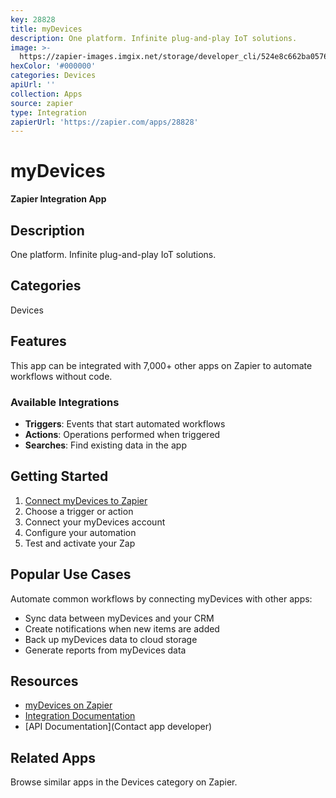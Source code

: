 ```yaml
---
key: 28828
title: myDevices
description: One platform. Infinite plug-and-play IoT solutions.
image: >-
  https://zapier-images.imgix.net/storage/developer_cli/524e8c662ba0576933159a10503f018d_2.png?auto=format%2Ccompress&ixlib=python-3.0.0&q=50
hexColor: '#000000'
categories: Devices
apiUrl: ''
collection: Apps
source: zapier
type: Integration
zapierUrl: 'https://zapier.com/apps/28828'
---
```

# myDevices

**Zapier Integration App**

## Description

One platform. Infinite plug-and-play IoT solutions.

## Categories

Devices

## Features

This app can be integrated with 7,000+ other apps on Zapier to automate workflows without code.

### Available Integrations

- **Triggers**: Events that start automated workflows
- **Actions**: Operations performed when triggered
- **Searches**: Find existing data in the app

## Getting Started

1. [Connect myDevices to Zapier](https://zapier.com/apps/28828)
2. Choose a trigger or action
3. Connect your myDevices account
4. Configure your automation
5. Test and activate your Zap

## Popular Use Cases

Automate common workflows by connecting myDevices with other apps:

- Sync data between myDevices and your CRM
- Create notifications when new items are added
- Back up myDevices data to cloud storage
- Generate reports from myDevices data

## Resources

- [myDevices on Zapier](https://zapier.com/apps/28828)
- [Integration Documentation](https://zapier.com/apps/28828/integrations)
- [API Documentation](Contact app developer)

## Related Apps

Browse similar apps in the Devices category on Zapier.
